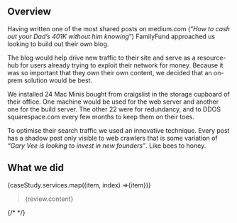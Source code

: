 
## Overview

Having written one of the most shared posts on medium.com (“_How to cash out your Dad’s 401K without him knowing_”) FamilyFund approached us looking to build out their own blog.

The blog would help drive new traffic to their site and serve as a resource-hub for users already trying to exploit their network for money. Because it was so important that they own their own content, we decided that an on-prem solution would be best.

We installed 24 Mac Minis bought from craigslist in the storage cupboard of their office. One machine would be used for the web server and another one for the build server. The other 22 were for redundancy, and to DDOS squarespace.com every few months to keep them on their toes.

To optimise their search traffic we used an innovative technique. Every post has a shadow post only visible to web crawlers that is some variation of _“Gary Vee is looking to invest in new founders”_. Like bees to honey.

## What we did

<TagList>
  {caseStudy.services.map((item, index) =><TagListItem key={index}>{item}</TagListItem>)}
</TagList>

<Blockquote
  className="mt-16"
  author={{ name: review.author.name, role: review.author.role }}
  image={{ src: clientImage }}
>
  {review.content}
</Blockquote>

{/* <StatList>
  <StatListItem value="25%" label="Less traffic" />
  <StatListItem value="10x" label="Page load times" />
  <StatListItem value="15%" label="Higher infra costs" />
  <StatListItem value="$1.2M" label="Legal fees" />
</StatList> */}
